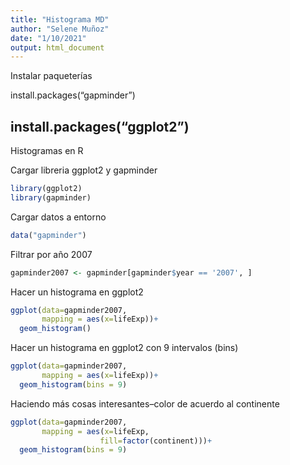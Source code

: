 ```yaml
---
title: "Histograma MD"
author: "Selene Muñoz"
date: "1/10/2021"
output: html_document
---
```


Instalar paqueterías 

install.packages("gapminder")

install.packages("ggplot2")
--

Histogramas en R

Cargar libreria ggplot2 y gapminder
```r
library(ggplot2)
library(gapminder)
```

Cargar datos a entorno
```r
data("gapminder")
```

Filtrar por año 2007
```r
gapminder2007 <- gapminder[gapminder$year == '2007', ]
```

Hacer un histograma en ggplot2
```r
ggplot(data=gapminder2007,
       mapping = aes(x=lifeExp))+
  geom_histogram()
```


Hacer un histograma en ggplot2 con 9 intervalos (bins)
```r
ggplot(data=gapminder2007,
       mapping = aes(x=lifeExp))+
  geom_histogram(bins = 9)
```

Haciendo más cosas interesantes--color de acuerdo al continente
```r
ggplot(data=gapminder2007,
       mapping = aes(x=lifeExp,
                    fill=factor(continent)))+
  geom_histogram(bins = 9)
```
